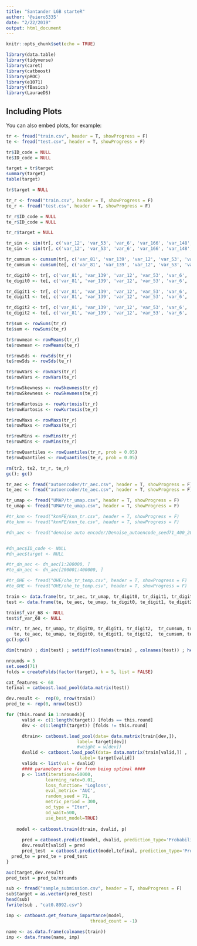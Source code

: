 ```yaml
---
title: "Santander LGB starteR"
author: '@siero5335'
date: "2/22/2019"
output: html_document
---
```


```r
knitr::opts_chunk$set(echo = TRUE)
```

```r
library(data.table)
library(tidyverse)
library(caret)
library(catboost)
library(pROC)
library(e1071)
library(fBasics)
library(LauraeDS)
```

## Including Plots

You can also embed plots, for example:

```r
tr <- fread("train.csv", header = T, showProgress = F)
te <- fread("test.csv", header = T, showProgress = F)
```


```r
tr$ID_code = NULL
te$ID_code = NULL

target = tr$target
summary(target)
table(target)

tr$target = NULL
```

```r
tr_r <- fread("train.csv", header = T, showProgress = F)
te_r <- fread("test.csv", header = T, showProgress = F)

tr_r$ID_code = NULL
te_r$ID_code = NULL

tr_r$target = NULL

tr_sin <- sin(tr[, c('var_12', 'var_53', 'var_6', 'var_166', 'var_148', 'var_133', 'var_169', 'var_9', 'var_95', 'var_91', 'var_93', 'var_131', 'var_71')])
te_sin <- sin(tr[, c('var_12', 'var_53', 'var_6', 'var_166', 'var_148', 'var_133', 'var_169', 'var_9', 'var_95', 'var_91', 'var_93', 'var_131', 'var_71')])

tr_cumsum <- cumsum(tr[, c('var_81', 'var_139', 'var_12', 'var_53', 'var_6', 'var_110', 'var_146', 'var_26', 'var_174', 'var_76', 'var_22')])
te_cumsum <- cumsum(te[, c('var_81', 'var_139', 'var_12', 'var_53', 'var_6', 'var_110', 'var_146', 'var_26', 'var_174', 'var_76', 'var_22')])

tr_digit0 <- tr[, c('var_81', 'var_139', 'var_12', 'var_53', 'var_6', 'var_110', 'var_146', 'var_26', 'var_174', 'var_76', 'var_22')] %>% round()
te_digit0 <- te[, c('var_81', 'var_139', 'var_12', 'var_53', 'var_6', 'var_110', 'var_146', 'var_26', 'var_174', 'var_76', 'var_22')] %>% round()

tr_digit1 <- tr[, c('var_81', 'var_139', 'var_12', 'var_53', 'var_6', 'var_110', 'var_146', 'var_26', 'var_174', 'var_76', 'var_22')] %>% round(1)
te_digit1 <- te[, c('var_81', 'var_139', 'var_12', 'var_53', 'var_6', 'var_110', 'var_146', 'var_26', 'var_174', 'var_76', 'var_22')] %>% round(1)

tr_digit2 <- tr[, c('var_81', 'var_139', 'var_12', 'var_53', 'var_6', 'var_110', 'var_146', 'var_26', 'var_174', 'var_76', 'var_22')] %>% round(2)
te_digit2 <- te[, c('var_81', 'var_139', 'var_12', 'var_53', 'var_6', 'var_110', 'var_146', 'var_26', 'var_174', 'var_76', 'var_22')] %>% round(2)
```

```r
tr$sum <- rowSums(tr_r)
te$sum <- rowSums(te_r)

tr$rowmean <- rowMeans(tr_r)
te$rowmean <- rowMeans(te_r)

tr$rowSds <- rowSds(tr_r)
te$rowSds <- rowSds(te_r)

tr$rowVars <- rowVars(tr_r)
te$rowVars <- rowVars(te_r)

tr$rowSkewness <- rowSkewness(tr_r)
te$rowSkewness <- rowSkewness(te_r)

tr$rowKurtosis <- rowKurtosis(tr_r)
te$rowKurtosis <- rowKurtosis(te_r)

tr$rowMaxs <- rowMaxs(tr_r)
te$rowMaxs <- rowMaxs(te_r)

tr$rowMins <- rowMins(tr_r)
te$rowMins <- rowMins(te_r)

tr$rowQuantiles <- rowQuantiles(tr_r, prob = 0.05)
te$rowQuantiles <- rowQuantiles(te_r, prob = 0.05)

rm(tr2, te2, tr_r, te_r)
gc(); gc()
```

```r
tr_aec <- fread("autoencoder/tr_aec.csv", header = T, showProgress = F)
te_aec <- fread("autoencoder/te_aec.csv", header = T, showProgress = F)

tr_umap <- fread("UMAP/tr_umap.csv", header = T, showProgress = F)
te_umap <- fread("UMAP/te_umap.csv", header = T, showProgress = F)

#tr_knn <- fread("knnFE/knn_tr.csv", header = T, showProgress = F)
#te_knn <- fread("knnFE/knn_te.csv", header = T, showProgress = F)

#dn_aec <- fread("denoise auto encoder/Denoise_autoencode_seed71_400_200_512_500.csv", header = T, showProgress = F)


#dn_aec$ID_code <- NULL
#dn_aec$target <- NULL

#tr_dn_aec <- dn_aec[1:200000, ]
#te_dn_aec <- dn_aec[200001:400000, ]

#tr_OHE <- fread("OHE/ohe_tr_temp.csv", header = T, showProgress = F)
#te_OHE <- fread("OHE/ohe_te_temp.csv", header = T, showProgress = F)

train <- data.frame(tr, tr_aec, tr_umap, tr_digit0, tr_digit1, tr_digit2, tr_cumsum, tr_sin)
test <- data.frame(te, te_aec, te_umap, te_digit0, te_digit1, te_digit2,  te_cumsum, te_sin)

train$f_var_68 <- NULL
test$f_var_68 <- NULL

rm(tr, tr_aec, tr_umap, tr_digit0, tr_digit1, tr_digit2,  tr_cumsum, tr_sin, 
   te, te_aec, te_umap, te_digit0, te_digit1, te_digit2,  te_cumsum, te_sin)
gc();gc()
```

```r
dim(train) ; dim(test) ; setdiff(colnames(train) , colnames(test)) ; head(train) ; head(test)
```

```r
nrounds = 5
set.seed(71)
folds = createFolds(factor(target), k = 5, list = FALSE)
```

```r
cat_features <- 68
tefinal = catboost.load_pool(data.matrix(test))
```

```r
dev.result <-  rep(0, nrow(train)) 
pred_te <- rep(0, nrow(test))

for (this.round in 1:nrounds){      
      valid <- c(1:length(target)) [folds == this.round]
      dev <- c(1:length(target)) [folds != this.round]

      dtrain<- catboost.load_pool(data= data.matrix(train[dev,]), 
                           label= target[dev])
                           #weight = w[dev])
      dvalid <- catboost.load_pool(data= data.matrix(train[valid,]) , 
                            label= target[valid])
      valids <- list(val = dvalid)
      #### parameters are far from being optimal ####  
      p <- list(iterations=50000,
               learning_rate=0.01,
               loss_function= 'Logloss',
               eval_metric= 'AUC',
               random_seed = 71,
               metric_period = 300,
               od_type = "Iter",
               od_wait=500,
               use_best_model=TRUE)
    
    model <- catboost.train(dtrain, dvalid, p)
    
      pred = catboost.predict(model, dvalid, prediction_type='Probability')
      dev.result[valid] = pred  
      pred_test  = catboost.predict(model,tefinal, prediction_type='Probability')
  pred_te = pred_te + pred_test
}
```

```r
auc(target,dev.result)
pred_test = pred_te/nrounds
```

```r
sub <- fread("sample_submission.csv", header = T, showProgress = F)
sub$target = as.vector(pred_test)
head(sub)
fwrite(sub , "cat0.8992.csv")
```  

```r
imp <- catboost.get_feature_importance(model, 
                                thread_count = -1)
```  


```r
name <- as.data.frame(colnames(train))
imp <- data.frame(name, imp)
```  

